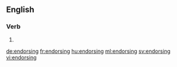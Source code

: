 ==English==

===Verb===
{{head|en}}

# {{present participle of|endorse}}

[[de:endorsing]]
[[fr:endorsing]]
[[hu:endorsing]]
[[ml:endorsing]]
[[sv:endorsing]]
[[vi:endorsing]]